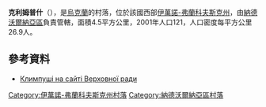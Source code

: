{{coord|48|26|0|N|24|13|29|E|scale:30000|display=title}}

'''克利姆普什'''（{{lang-uk|Климпуші}}），是[[烏克蘭|烏克蘭]]的村落，位於該國西部[[伊萬諾-弗蘭科夫斯克州|伊萬諾-弗蘭科夫斯克州]]，由[[納德沃爾納亞區|納德沃爾納亞區]]負責管轄，面積4.5平方公里，2001年人口121，人口密度每平方公里26.9人。

==參考資料==
* [http://gska2.rada.gov.ua/pls/z7502/A005?rdat1=07.04.2009&rf7571=13880 Климпуші на сайті Верховної ради]{{dead link|date=2017年11月 |bot=InternetArchiveBot |fix-attempted=yes }}

{{DEFAULTSORT:Климпуші}}
[[Category:伊萬諾-弗蘭科夫斯克州村落|Category:伊萬諾-弗蘭科夫斯克州村落]]
[[Category:納德沃爾納亞區村落|Category:納德沃爾納亞區村落]]


{{IvanoFrankivsk-geo-stub}}